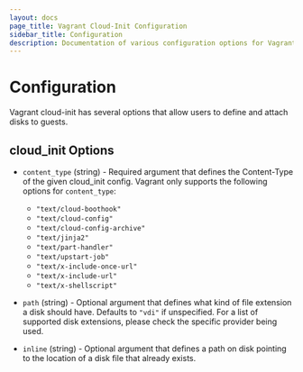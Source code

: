 ```yaml
---
layout: docs
page_title: Vagrant Cloud-Init Configuration
sidebar_title: Configuration
description: Documentation of various configuration options for Vagrant cloud-init
---
```


# Configuration

Vagrant cloud-init has several options that allow users to define and attach disks to guests.

## cloud_init Options

- `content_type` (string) - Required argument that defines the Content-Type of the
given cloud_init config. Vagrant only supports the following options for `content_type`:

   + `"text/cloud-boothook"`
   + `"text/cloud-config"`
   + `"text/cloud-config-archive"`
   + `"text/jinja2"`
   + `"text/part-handler"`
   + `"text/upstart-job"`
   + `"text/x-include-once-url"`
   + `"text/x-include-url"`
   + `"text/x-shellscript"`

- `path` (string) - Optional argument that defines what kind of file
  extension a disk should have. Defaults to `"vdi"` if unspecified. For a list of
  supported disk extensions, please check the specific provider being used.
- `inline` (string) - Optional argument that defines a path on disk pointing to
  the location of a disk file that already exists.
